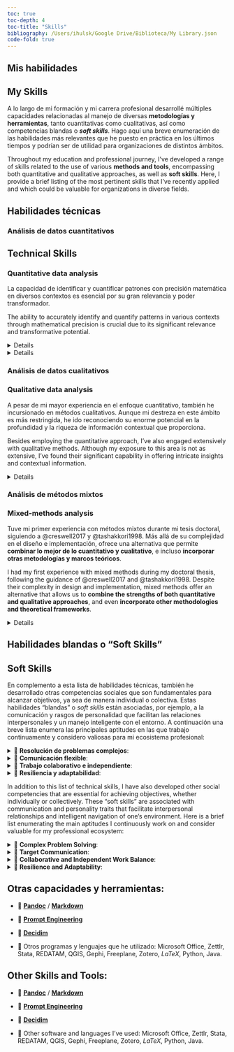 ```yaml
---
toc: true
toc-depth: 4
toc-title: "Skills"
bibliography: /Users/ihulsk/Google Drive/Biblioteca/My Library.json
code-fold: true
---
```

::: {.content-visible when-profile="es"}
# Mis habilidades
:::

::: {.content-visible when-profile="en"}
# My Skills
:::


::: {.content-visible when-profile="es"}
::: justified
A lo largo de mi formación y mi carrera profesional desarrollé múltiples capacidades relacionadas al manejo de diversas **metodologías y herramientas**, tanto cuantitativas como cualitativas, así como competencias blandas o ***soft skills***. Hago aquí una breve enumeración de las habilidades más relevantes que he puesto en práctica en los últimos tiempos y podrían ser de utilidad para organizaciones de distintos ámbitos.
:::
:::

::: {.content-visible when-profile="en"}
::: justified
Throughout my education and professional journey, I've developed a range of skills related to the use of various **methods and tools**, encompassing both quantitative and qualitative approaches, as well as **soft skills**. Here, I provide a brief listing of the most pertinent skills that I've recently applied and which could be valuable for organizations in diverse fields.
:::
:::

::: {.content-visible when-profile="es"}
## Habilidades técnicas

### Análisis de datos cuantitativos
:::
::: {.content-visible when-profile="en"}
## Technical Skills

### Quantitative data analysis
:::

::: {.content-visible when-profile="es" .justified}
::: justified
La capacidad de identificar y cuantificar patrones con precisión matemática en diversos contextos es esencial por su gran relevancia y poder transformador.
:::
:::

::: {.content-visible when-profile="en" .justified}
::: justified
The ability to accurately identify and quantify patterns in various contexts through mathematical precision is crucial due to its significant relevance and transformative potential.
:::
:::

<details>
::: {.content-visible when-profile="es" .justified}
<summary>📌 Análisis estadístico.</summary>
:::
::: {.content-visible when-profile="en" .justified}
<summary>📌 Statistical analysis.</summary>
:::


::: {.content-visible when-profile="es" .justified}
::: justified
Mi relación con la estadística se remonta a más de 10 años, desde mi primera clase en la Universidad de Buenos Aires. Más allá de mi interés conceptual y análisis en entornos de investigación, he aplicado mis conocimientos durante mi tiempo en la CEPAL, donde contribuí al desarrollo de un **índice de precios al consumidor (IPC)** **y otros indicadores económicos** en colaboración con organizaciones gubernamentales argentinas.

Más recientemente, en el marco de mi tesis doctoral, trabajé en **modelos de variables categóricas, binomiales y multinomiales**, para analizar datos de **encuesta online**, que no sólo analicé sino también **diseñé y distribuí utilizado [Qualtrics](https://www.qualtrics.com/)**. El análisis final de la tesis usé una versión compleja de proportional odds model [@mccullaghRegressionModelsOrdinal1980], que permite representar variables categóricas ordinales (tipo escala Likert) como variable dependiente. Únicamente a modo ilustrativo, el siguiente gráfico muestra como diferentes nivel de satisfacción, asociados a distintos modos de colaboración, varían según la edad de los colaboradores.
::: 
:::

::: {.content-visible when-profile="en" .justified}
::: justified
My relationship with statistics dates back more than 10 years, starting from my first class at the University of Buenos Aires. Beyond my conceptual interest and analysis in research environments, I applied my knowledge during my time at CEPAL, where I contributed to the development of a **Consumer Price Index (CPI)** and other economic indicators in collaboration with Argentine government organizations.

More recently, as part of my doctoral thesis, I worked on **models for categorical, binomial, and multinomial variables** to analyze data from **online surveys**, which I not only analyzed but also **designed and distributed using [Qualtrics](https://www.qualtrics.com/)**. The final analysis in the thesis utilized a complex version of the proportional odds model [@mccullaghRegressionModelsOrdinal1980], which allows representing ordinal categorical variables (such as Likert scale) as dependent variables. Just for illustrative purposes, the following graph shows how different satisfaction levels associated with various modes of collaboration vary according to the age of collaborators.
:::
:::

```r
# Full model plots: appending fitted response probabilities (or logits) to the data frame and plotting these in relation to the predictors.
#using the predict() fuction with option type = "probs" to get probabilities instead the highest probability category
collab_DF <- cbind(collaborators %>% 
                     dplyr::select(Q15_1_collapsed, edad, chann), 
                   predict(om_151, type = "probs"))

# long format data for plotting
plot_dat <- collab_DF %>% 
  pivot_longer(c(Negativo, Neutral, Positivo), names_to = "level", values_to = "prob")

gg <- ggplot(plot_dat, aes(x = edad, y = prob, colour = level)) + geom_line(size = 1) + theme_bw() + xlim(25, 80) + geom_point(color = "black", size = 0.2) + facet_grid(chann ~ .) 

gg

```

![](visualMedia/exampleModes.png){fig-align="center"}

</details>

<details>
::: {.content-visible when-profile="es" .justified}
<summary>📌 Análisis de redes sociales en R y Gephi.</summary>
:::
::: {.content-visible when-profile="en" .justified}
<summary>📌 Social network analysis in R and Gephi.</summary>
:::


::: {.content-visible when-profile="es" .justified}
::: justified
Aunque mi enfoque principal ha sido el análisis estadístico, descriptivo e inferencial, también he explorado la teoría de grafos y el análisis de redes sociales. Si bien no lo he investigado en profundidad debido a las necesidades de mi tesis, he utilizado el paquete [Bibliometrix](https://www.bibliometrix.org/home/) y otros para medir las colaboraciones entre organizaciones académicas y empresariales a través de publicaciones conjuntas.

No fue exitoso dado que muy pocas empresas publican, pero sí sirvió para ver colaboraciones entre organizaciones académicas y practicar en el estudio de redes. Esto me permitió examinar las colaboraciones en el ámbito académico y practicar el análisis de redes. Así, por ejemplo, he podido representar la evolución de las colaboraciones en publicaciones académicas de diversas organizaciones de la ciudad de Bariloche, Argentina. A continuación dos representaciones gráficas de la colaboraciones en Bariloche, tanto en forma de red (izq.) como geográficas (der.). Si quieren ver resultados un poco más completos [aquí](visualMedia/hulskampPresentation.mp4) una grabación de mi presentación en la Networks 2021: Joint Sunbelt & NetScie Conference.
:::
:::


::: {.content-visible when-profile="en" .justified}
::: justified
While my primary focus has been on statistical, descriptive, and inferential analysis, I've also delved into graph theory and social network analysis. Although I didn't extensively research it due to the requirements of my thesis, I've utilized packages like [Bibliometrix](https://www.bibliometrix.org/home/) and others to measure collaborations between academic and business organizations through joint publications.

The endeavor wasn't highly successful because very few businesses publish, but it did serve as a means to examine collaborations between academic organizations and practice network analysis. This allowed me to explore collaborations in the academic sphere and practice network analysis. For instance, I've been able to depict the evolution of collaborations in academic publications among various organizations in the city of Bariloche, Argentina. Below, you can find two graphical representations of collaborations in Bariloche, one in network form (left) and the other geographically (right). If you'd like to see more comprehensive results, you can watch my presentation at the Networks 2021: Joint Sunbelt & NetSci Conference [here](visualMedia/hulskampPresentation.mp4).
:::
:::

```r
library(tidygeocoder)
library(maps)
library(mapdata)
library(geosphere)
library(geodist)
library("animation") 

#### ILLUSTRATION CODE EXCERPTS FOR GIFS CREATION #### 

## GRAPH A (left) ----

# source: https://kateto.net/network-visualization
library("igraph")
local_g <- list()
local_comp <- list()
saveGIF({
for (i in loop.vector) {
  vert <- V(g_list[[i]])[which(V(g_list[[i]])$bariloche == 1 | V(g_list[[i]])$bariloche == 2)]
  #get edges connected to selected nodes: https://igraph.org/r/doc/incident_edges.html
  edg <- incident_edges(g_list[[i]], vert, "all")
  local <- ego(g_list[[i]], order = 1, nodes = vert, mode = "all")
  local_g[[i]] <- igraph::subgraph.edges(g_list[[i]], eids = unlist(edg)) 
  local_comp[[i]] <- decompose(local_g[[i]])
  V(local_comp[[i]][[1]])$deg <- degree(local_comp[[i]][[1]])
  E(local_comp[[i]][[1]])$width <- 12*E(local_comp[[i]][[1]])$weight/max(E(local_comp[[i]][[1]])$weight)
  l = layout_with_fr(local_comp[[i]][[1]])
  plot(local_comp[[i]][[1]], 
       vertex.size = 1+V(local_comp[[i]][[1]])$deg/max(V(local_comp[[i]][[1]])$deg)*10, vertex.label = "", 
       edge.width = E(local_comp[[i]][[1]])$width,
       layout = l, 
       main = paste0("Bariloche's academic organization","\n", "ego network (largest component)" ,"\n",names(Mslice)[i])
       )
}
},interval = .8, movie.name = "bch_institutional_animation.gif")


#### GRAPH B (right) ----

g <- g_list[[i]]

# Join features
g <- contract(g,
         factor(V(g)$name),
         vertex.attr.comb = list(name = "first", group = "mean", docs = "max", "random"))
# attributes were merged: docs max as most of interactions are shared
g <- simplify(g, remove.loops=T, remove.multiple = T, edge.attr.comb =  list(weight = "max"))

# generate data frames of organizations and collaborations
un_geo_data = igraph::as_data_frame(g, what = 'both')  # affiliation network from bibliometrix as data frame

orgs <- un_geo_data$vertices %>% 
  mutate(lat = as.numeric(lat),
         long = as.numeric(long))

# Keep collaborations only with egos from BCH
un_geo_data$edges$width <- NULL
collabs <- as_tibble(un_geo_data$edges) %>% 
  filter(from %in% vert$name | to %in% vert$name) 

# World Map (low quality, should be improved)
map("world", col = "grey20", fill = T, bg = "black", lwd = 0.1)
title(paste(unique(orgs$year)), col.main = "lightgrey")
#plot(gadm, col = myColours, border = 'grey')

points(x = orgs$long, y=orgs$lat, cex = .04+orgs$docs/max(orgs$docs), col = "yellow")

for(j in 1:nrow(collabs)) {
    node1 <- orgs[orgs$name == collabs[j,]$from,]
    node2 <- orgs[orgs$name == collabs[j,]$to,]
    if (!is.na(node1$lat) & !is.na(node2$lat) & node1$lat != node2$lat)
      {
    arc <- gcIntermediate(c(node1[1,]$long, node1[1,]$lat), 
                           c(node2[1,]$long, node2[1,]$lat), 
                           n=30, addStartEnd=TRUE, breakAtDateLine = T, sp=T)
    edge.ind <- 1# round(60*collabs[j,]$weight / max(collabs$weight))
    
    lines(arc, col=edge.col[edge.ind], lwd=edge.ind/5)

    }
}
}
},interval = .5, movie.name = "bchDynamicInfoMap.gif")

 detach('package:animation')

```

|                                                                      |                                                            |
|---------------------------------------|---------------------------------|
| ![](visualMedia/bch_institutional_animation.gif){fig-align="center"} | ![](visualMedia/bchDynamicInfoMap.gif){fig-align="center"} |

</details>

::: {.content-visible when-profile="es"}
### Análisis de datos cualitativos
:::
::: {.content-visible when-profile="en"}
### Qualitative data analysis
:::

::: {.content-visible when-profile="es" .justified}
::: justified
A pesar de mi mayor experiencia en el enfoque cuantitativo, también he incursionado en métodos cualitativos. Aunque mi destreza en este ámbito es más restringida, he ido reconociendo su enorme potencial en la profundidad y la riqueza de información contextual que proporciona.
:::
:::

::: {.content-visible when-profile="en" .justified}
::: justified
Besides employing the quantitative approach, I've also engaged extensively with qualitative methods. Although my exposure to this area is not as extensive, I've found their significant capability in offering intricate insights and contextual information.
:::
:::

<details>

::: {.content-visible when-profile="es"}
<summary>📌 Entrevistas y casos de estudio.</summary>
:::
::: {.content-visible when-profile="en"}
<summary>📌 Interviews and case studies.</summary>
:::


::: {.content-visible when-profile="es" .justified}
::: justified
Había realizado entrevistas para mi tesis de maestría y, más recientemente, para mi tesis doctoral, analicé 26 **entrevistas utilizando Atlas.ti**. La preparación de entrevistas, el contacto con los entrevistados, la realización de las entrevistas y la transcripción son partes esenciales de este proceso [@rubin2011; @kvale1994]. Para el análisis utilicé un análisis temático [@braunUsingThematicAnalysis2006] basado en una lista de códigos *a priori*, que luego actualicé con temas emergentes. El análisis de entrevistas puede ser un trabajo arduo pero proporciona información valiosa de múltiples individuos con experiencia directa en el tema de estudio. A continuación una captura de pantalla del proceso de análisis temático en Atlas.ti. En el futuro me entusiasma la idea de hacer *focus groups*.
:::
:::

::: {.content-visible when-profile="en" .justified}
::: justified
I had conducted interviews for my master's thesis, and more recently, for my doctoral thesis, I analyzed 26 **interviews using Atlas.ti**. The preparation of interviews, contacting interviewees, conducting the interviews, and transcription are essential parts of this process [@rubin2011; @kvale1994]. For the analysis, I employed thematic analysis [@braunUsingThematicAnalysis2006], based on a list of *a priori* codes, which I later updated with emerging themes. Analyzing interviews can be a demanding task, but it provides valuable insights from multiple individuals with direct experience in the subject of study. Below is a screenshot of the thematic analysis process in Atlas.ti. In the future, I am excited about the prospect of conducting *focus groups*.
:::
:::

![](visualMedia/atlasScreenshot.png){fig-align="center"}

</details>


::: {.content-visible when-profile="es"}
### Análisis de métodos mixtos
:::
::: {.content-visible when-profile="en"}
### Mixed-methods analysis
:::

::: {.content-visible when-profile="es" .justified}
::: justified
Tuve mi primer experiencia con métodos mixtos durante mi tesis doctoral, siguiendo a @creswell2017 y @tashakkori1998. Más allá de su complejidad en el diseño e implementación, ofrece una alternativa que permite **combinar lo mejor de lo cuantitativo y cualitativo**, e incluso **incorporar otras metodologías y marcos teóricos**.
:::
:::
::: {.content-visible when-profile="en" .justified}
::: justified
I had my first experience with mixed methods during my doctoral thesis, following the guidance of @creswell2017 and @tashakkori1998. Despite their complexity in design and implementation, mixed methods offer an alternative that allows us to **combine the strengths of both quantitative and qualitative approaches**, and even **incorporate other methodologies and theoretical frameworks**.
:::
:::
<details>

::: {.content-visible when-profile="es"}
<summary>📌 Integración de datos cuantitativos y cualitativos.</summary>
:::
::: {.content-visible when-profile="en"}
<summary>📌 Quantitative and qualitative data integration.</summary>
:::

::: {.content-visible when-profile="es" .justified}
::: justified
En mi caso, adapté e implementé un "*explanatory sequential case study design*". A partir de la selección de un caso de estudio particular, este diseño comienza por una fase cuantitativa para identificar patrones de comportamiento agregados. El análisis de estos resultados guía la subsiguiente fase de corte cualitativo, en la que se busca alcanzar una comprensión más profunda y matizada de los patrones agregados. Finalmente se integran los resultados de ambas fases, ofreciendo un producto más completo.
:::
:::

::: {.content-visible when-profile="en" .justified}
::: justified
In my case, I adapted and implemented an "*explanatory sequential case study design*". Starting with the selection of a specific case study, this design initiates with a quantitative phase to identify aggregated behavioral patterns. The analysis of these results then guides the subsequent qualitative phase, aimed at achieving a deeper and more nuanced understanding of the aggregated patterns. Finally, the results from both phases are integrated, providing a more comprehensive outcome.
:::
:::
![](visualMedia/metodosMixtos.jpg){fig-align="center"}

</details>

::: {.content-visible when-profile="es"}
## Habilidades blandas o "Soft Skills"
:::
::: {.content-visible when-profile="en"}
## Soft Skills
:::

::: {.content-visible when-profile="es" .justified}
::: justified
En complemento a esta lista de habilidades técnicas, también he desarrollado otras competencias sociales que son fundamentales para alcanzar objetivos, ya sea de manera individual o colectiva. Estas habilidades "blandas" o *soft skills* están asociadas, por ejemplo, a la comunicación y rasgos de personalidad que facilitan las relaciones interpersonales y un manejo inteligente con el entorno. A continuación una breve lista enumera las principales aptitudes en las que trabajo continuamente y considero valiosas para mi ecosistema profesional:

<details>

<summary>📌 **Resolución de problemas complejos**:</summary>

Me apasiona abordar problemáticas complejas y pensar soluciones concretas que eviten caer en propuestas simplistas y reduccionistas. Gracias a una actitud pro-activa y abierta para pensar ideas innovadoras busco diseñar soluciones sofisticadas, "*out-of-the-box*", que no solo consideren las partes de un procesos sino también sus conexiones e interdependencias. En el diseño e implementación de mi tesis doctoral enfrenté todo tipo de problemáticas (metodológicas, de agenda, de limitación de recursos) que pude abordar y enmarcar para dar una respuesta integrada desde una perspectiva compleja.

</details>

<details>

<summary>📌 **Comunicación flexible**:</summary>

La comunicación efectiva es esencial en mi enfoque profesional. Ajusto el lenguaje técnico a términos comprensibles y adapto el formato del mensaje según el contexto y el receptor. Esto ha sido fundamental en mi rol de intermediario entre la academia y la industria.

</details>

<details>

<summary>📌 **Trabajo colaborativo e independiente**:</summary>

Elaborar y llevar adelante un proyecto de investigación de principio a fin me enseñó a trabajar de manera autónoma. Pero, al mismo tiempo, formar parte de un grupo de investigación y participar en múltiples conferencias, me han enseñado el valor de compartir y colaborar activamente para alcanzar objetivos colectivos. La colaboración es clave para potenciar competencias individuales y lograr mejores resultados colectivos.

</details>

<details>

<summary>📌 **Resiliencia y adaptabilidad**:</summary>

La continua evolución de los hechos y la tecnología me entusiasma. Considero que los retos representan oportunidades de crecimiento, para los que es necesario aceptar el cambio e incorporar rápidamente nuevas herramientas, métodos y modalidades de trabajo. Ya sea de forma autodidacta o gracias a la formación ofrecida por las organizaciones de las que he formado parte, siempre tomo la iniciativa para dominar nuevas herramientas y aprovechar al máximo su adaptación a las necesidades y el contexto.

</details>
:::
:::

::: {.content-visible when-profile="en" .justified}
::: justified
In addition to this list of technical skills, I have also developed other social competencies that are essential for achieving objectives, whether individually or collectively. These "soft skills" are associated with communication and personality traits that facilitate interpersonal relationships and intelligent navigation of one's environment. Here is a brief list enumerating the main aptitudes I continuously work on and consider valuable for my professional ecosystem:

<details>

<summary>📌 **Complex Problem Solving**:</summary>

I'm passionate about tackling complex issues and devising concrete solutions that avoid falling into simplistic and reductionist proposals. With a proactive and open-minded attitude, I seek to design sophisticated, "out-of-the-box" solutions that not only consider the parts of a process but also their connections and interdependencies. In the design and implementation of my doctoral thesis, I faced all sorts of challenges (methodological, scheduling, resource limitations) that I could address and frame to provide an integrated response from a complex perspective.

</details>

<details>

<summary>📌 **Target Communication**:</summary>

Effective communication is crucial in my professional approach. I adjust technical language to understandable terms and adapt the message format according to the context and the recipient. This has been essential in my role as an intermediary between academia and industry.

</details>

<details>

<summary>📌 **Collaborative and Independent Work Balance**:</summary>

Conceiving and carrying out a research project from start to finish has taught me to work autonomously. However, at the same time, being part of a research group and participating in multiple conferences have shown me the value of sharing and actively collaborating to achieve collective goals. Collaboration is key to enhancing individual skills and achieving better collective results.

</details>

<details>

<summary>📌 **Resilience and Adaptability**:</summary>

I'm excited by the continuous evolution of events and technology. I believe that challenges represent growth opportunities, for which it is necessary to embrace change and quickly incorporate new tools, methods, and work modalities. Whether through self-learning or thanks to the training offered by the organizations I've been a part of, I always take the initiative to master new tools and make the most of their adaptation to the needs and context.

</details>
:::
:::

::: {.content-visible when-profile="es"}
## Otras capacidades y herramientas:

-   📌 [**Pandoc**](https://pandoc.org) / [**Markdown**](https://www.markdownguide.org)

-   📌 [**Prompt Engineering**](/visualMedia/promptEngineering.pdf)

-   📌 [**Decidim**](/visualMedia/CertificatDecidim.pdf)

-   📌 Otros programas y lenguajes que he utilizado: Microsoft Office, Zettlr, Stata, REDATAM, QGIS, Gephi, Freeplane, Zotero, $LaTeX$, Python, Java.

:::

::: {.content-visible when-profile="en"}
## Other Skills and Tools:

-   📌 [**Pandoc**](https://pandoc.org) / [**Markdown**](https://www.markdownguide.org)

-   📌 [**Prompt Engineering**](/visualMedia/promptEngineering.pdf)

-   📌 [**Decidim**](/visualMedia/CertificatDecidim.pdf)

-   📌 Other software and languages I've used: Microsoft Office, Zettlr, Stata, REDATAM, QGIS, Gephi, Freeplane, Zotero, $LaTeX$, Python, Java.
:::